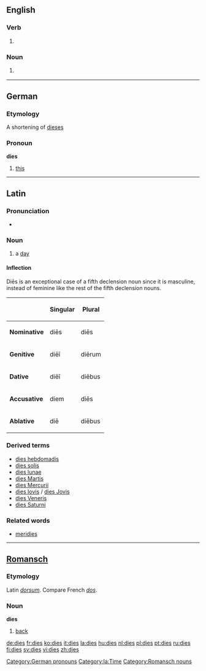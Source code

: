 ==English==
===Verb===

#{{third-person singular of|[[die]]|lang=English}}

===Noun===

#{{plural of|[[die]]|lang=English}} {{italbrac|when used in the sense of a pattern}}

----

==German==
===Etymology===
A shortening of [[dieses]]

===Pronoun===
'''dies'''
#[[this]]

[[Category:German pronouns]]

----

==Latin==
[[Category:la:Time]]
===Pronunciation===
*{{IPA|/ˈdiː.eːs/}}

===Noun===
{{la-noun|dīēs|diei|dīēī|m|fifth}}

#a [[day]]

====Inflection====
Diēs is an exceptional case of a fifth declension noun since it is masculine, instead of feminine like the rest of the fifth declension nouns.<br/>
{{ladecl5vow}}

{| {{prettytable}}
!
!Singular
!Plural
|-
|'''Nominative'''
|diēs
|diēs
|-
|'''Genitive'''
|diēī
|diērum
|-
|'''Dative'''
|diēī
|diēbus
|-
|'''Accusative'''
|diem
|diēs
|-
|'''Ablative'''
|diē
|diēbus
|}

===Derived terms===
*[[dies hebdomadis]]
*[[dies solis]]
*[[dies lunae]]
*[[dies Martis]]
*[[dies Mercurii]]
*[[dies Iovis]] / [[dies Jovis]]
*[[dies Veneris]]
*[[dies Saturni]]

===Related words===
*[[meridies]]

----

==[[Romansch]]==

===Etymology===
Latin ''[[dorsum]]''. Compare French ''[[dos]]''.

===Noun===
'''dies''' {{g|Romansch}}

# [[back]]

[[Category:Romansch nouns]]

[[de:dies]]
[[fr:dies]]
[[ko:dies]]
[[it:dies]]
[[la:dies]]
[[hu:dies]]
[[nl:dies]]
[[pl:dies]]
[[pt:dies]]
[[ru:dies]]
[[fi:dies]]
[[sv:dies]]
[[vi:dies]]
[[zh:dies]]